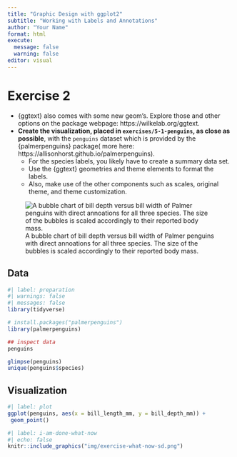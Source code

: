 ```yaml
---
title: "Graphic Design with ggplot2"
subtitle: "Working with Labels and Annotations"
author: "Your Name"
format: html
execute:
  message: false
  warning: false
editor: visual
---
```


# Exercise 2

-   {ggtext} also comes with some new geom's. Explore those and other options on the package webpage: https://wilkelab.org/ggtext.
-   **Create the visualization, placed in `exercises/5-1-penguins`, as close as possible**, with the `penguins` dataset which is provided by the {palmerpenguins} package( more here: https://allisonhorst.github.io/palmerpenguins).
    -   For the species labels, you likely have to create a summary data set.
    -   Use the {ggtext} geometries and theme elements to format the labels.
    -   Also, make use of the other components such as scales, original theme, and theme customization.

![A bubble chart of bill depth versus bill width of Palmer penguins with direct annoations for all three species. The size of the bubbles is scaled accordingly to their reported body mass.](exercises/5-1-penguins/penguins-bubble-chart.png)


## Data 

```r
#| label: preparation
#| warnings: false
#| messages: false
library(tidyverse)

# install.packages("palmerpenguins")
library(palmerpenguins)

## inspect data
penguins

glimpse(penguins)
unique(penguins$species)
```


## Visualization

```r
#| label: plot
ggplot(penguins, aes(x = bill_length_mm, y = bill_depth_mm)) +
 geom_point()
```

  
  
  
  
```r
#| label: i-am-done-what-now
#| echo: false
knitr::include_graphics("img/exercise-what-now-sd.png")
```

